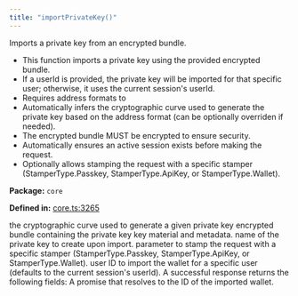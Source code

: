 ```yaml
---
title: "importPrivateKey()"
---
```



<H3Bordered text="Overview" />

Imports a private key from an encrypted bundle.

<ul>
  <li>This function imports a private key using the provided encrypted bundle.</li>
  <li>If a userId is provided, the private key will be imported for that specific user; otherwise, it uses the current session's userId.</li>
  <li>Requires address formats to</li>
  <li>Automatically infers the cryptographic curve used to generate the private key based on the address format (can be optionally overriden if needed).</li>
  <li>The encrypted bundle MUST be encrypted to ensure security.</li>
  <li>Automatically ensures an active session exists before making the request.</li>
  <li>Optionally allows stamping the request with a specific stamper (StamperType.Passkey, StamperType.ApiKey, or StamperType.Wallet).</li>
</ul>

<p><strong>Package:</strong> <code>core</code></p>

<p><strong>Defined in:</strong> <a href="https://github.com/tkhq/sdk/blob/main/packages/core/src/__clients__/core.ts#L3265">core.ts:3265</a></p>

<H3Bordered text="Parameters" />

<ParamField body="params" type='object' required={true} path="params" >
  <Expandable title="params details">
    <NestedParam parentKey="params" childKey="addressFormats" type='v1AddressFormat[]' required={true}></NestedParam>
    <NestedParam parentKey="params" childKey="curve" type='v1Curve' required={true}>
the cryptographic curve used to generate a given private key
</NestedParam>
    <NestedParam parentKey="params" childKey="encryptedBundle" type='string' required={true}>
encrypted bundle containing the private key key material and metadata.
</NestedParam>
    <NestedParam parentKey="params" childKey="privateKeyName" type='string' required={true}>
name of the private key to create upon import.
</NestedParam>
    <NestedParam parentKey="params" childKey="stampWith" type='StamperType' required={false}>
parameter to stamp the request with a specific stamper (StamperType.Passkey, StamperType.ApiKey, or StamperType.Wallet).
</NestedParam>
    <NestedParam parentKey="params" childKey="userId" type='string' required={false}>
user ID to import the wallet for a specific user (defaults to the current session's userId).
</NestedParam>
  </Expandable>
</ParamField>

<H3Bordered text="Response" />
A successful response returns the following fields:

<ResponseField name="returns" type="string" required={true} >
  A promise that resolves to the ID of the imported wallet.
</ResponseField>
